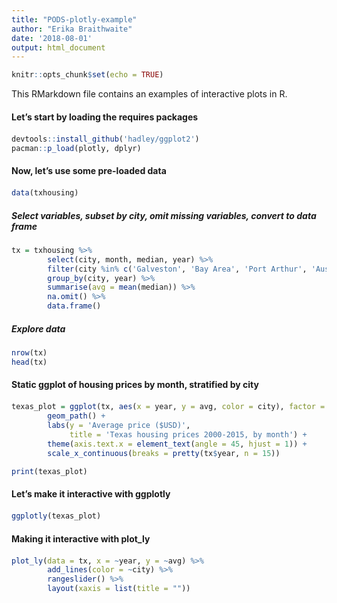 ```yaml
---
title: "PODS-plotly-example"
author: "Erika Braithwaite"
date: '2018-08-01'
output: html_document
---
```


```r
knitr::opts_chunk$set(echo = TRUE)
```


This RMarkdown file contains an examples of interactive plots in R. 

#### Let's start by loading the requires packages
<div style="margin-bottom:20px;">
</div>

```r
devtools::install_github('hadley/ggplot2')
pacman::p_load(plotly, dplyr)
```


#### Now, let's use some pre-loaded data
<div style="margin-bottom:20px;">
</div>

```r
data(txhousing)
```


##### Select variables, subset by city, omit missing variables, convert to data frame
<div style="margin-bottom:20px;">
</div>

```r
tx = txhousing %>%
        select(city, month, median, year) %>%
        filter(city %in% c('Galveston', 'Bay Area', 'Port Arthur', 'Austin')) %>% 
        group_by(city, year) %>% 
        summarise(avg = mean(median)) %>% 
        na.omit() %>% 
        data.frame() 
```


##### Explore data
<div style="margin-bottom:20px;">
</div>

```r
nrow(tx)
head(tx)
```

#### Static ggplot of housing prices by month, stratified by city 
<div style="margin-bottom:20px;">
</div>

```r
texas_plot = ggplot(tx, aes(x = year, y = avg, color = city), factor = city) + 
        geom_path() +
        labs(y = 'Average price ($USD)', 
             title = 'Texas housing prices 2000-2015, by month') + 
        theme(axis.text.x = element_text(angle = 45, hjust = 1)) + 
        scale_x_continuous(breaks = pretty(tx$year, n = 15))
```


```r
print(texas_plot)
```

#### Let's make it interactive with ggplotly
<div style="margin-bottom:20px;">
</div>

```r
ggplotly(texas_plot)
```

#### Making it interactive with plot_ly
<div style="margin-bottom:20px;">
</div>

```r
plot_ly(data = tx, x = ~year, y = ~avg) %>% 
        add_lines(color = ~city) %>% 
        rangeslider() %>% 
        layout(xaxis = list(title = ""))
```

